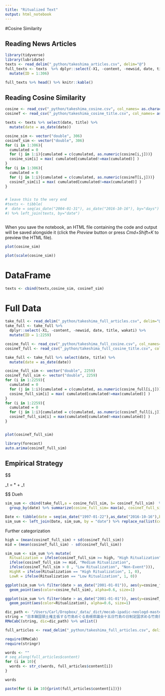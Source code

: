 ```yaml
---
title: "Ritualized Text"
output: html_notebook
---
```


#Cosine Similarity 

## Reading News Articles

```r
library(tidyverse)
library(lubridate)
texts <- read_delim("_python/takeshima_articles.csv", delim="@")
full_texts <- texts  %>% dplyr::select(-X1, -content, -newsid, date, title, wakati) %>% 
  mutate(ID = 1:306)

full_texts %>% head() %>% knitr::kable()
```

## Reading Cosine Similarity

```r
cosine <- read_csv("_python/takeshima_cosine.csv", col_names= as.character(1:306))
cosineT <- read_csv("_python/takeshima_cosine_title.csv", col_names= as.character(1:306))

```

```r
texts <- texts %>% select(date, title) %>% 
  mutate(date = as_date(date))

cosine_sim <- vector("double", 306)
cosineT_sim <- vector("double", 306)
for (i in 1:306){
  cumulated = 0
  for (j in 1:i){cumulated = c(cumulated, as.numeric(cosine[i,j]))}
  cosine_sim[i] = max( cumulated[cumulated!=max(cumulated)] )
}
for (i in 1:306){
  cumulated = 0
  for (j in 1:i){cumulated = c(cumulated, as.numeric(cosineT[i,j]))}
  cosineT_sim[i] = max( cumulated[cumulated!=max(cumulated)] )
}


# leave this to the very end
#texts <- tibble(
#  date = seq(as_date("2004-01-31"), as_date("2016-10-16"), by="days")
#) %>% left_join(texts, by="date")



```


When you save the notebook, an HTML file containing the code and output will be saved alongside it (click the *Preview* button or press *Cmd+Shift+K* to preview the HTML file).

```r
plot(cosine_sim)
```
```r
plot(scale(cosine_sim))
```

# DataFrame
```r
texts <- cbind(texts,cosine_sim, cosineT_sim)
```

# Full Data
```r
take_full <- read_delim("_python/takeshima_full_articles.csv", delim="@")
take_full <- take_full %>% 
  dplyr::select(-X1, -content, -newsid, date, title, wakati) %>% 
  mutate(ID = 1:2259)

```

```r
cosine_full <- read_csv("_python/takeshima_full_cosine.csv", col_names= as.character(1:2259))
cosineT_full <- read_csv("_python/takeshima_full_cosine_title.csv", col_names= as.character(1:2259))

```

```r

take_full <- take_full %>% select(date, title) %>% 
  mutate(date = as_date(date))

cosine_full_sim <- vector("double", 2259)
cosineT_full_sim <- vector("double", 2259)
for (i in 1:2259){
  cumulated = 0
  for (j in 1:i){cumulated = c(cumulated, as.numeric(cosine_full[i,j]))}
  cosine_full_sim[i] = max( cumulated[cumulated!=max(cumulated)] )
}
for (i in 1:2259){
  cumulated = 0
  for (j in 1:i){cumulated = c(cumulated, as.numeric(cosineT_full[i,j]))}
  cosineT_full_sim[i] = max(cumulated[cumulated!=max(cumulated)] )
}



```

```r
plot(cosineT_full_sim)
```


```r
library(forecast)
auto.arima(cosineT_full_sim)

```

## Empirical Strategy
$$

\text{(Material Conflict)}_t = \beta \text{(Ritualization)}*\text{(Verbal Conflict)} + \epsilon_t

$$
Dueh
```r
sim_sum <- cbind(take_full,a = cosine_full_sim, b= cosineT_full_sim)  %>%
  group_by(date) %>% summarize(cosine_full_sim= max(a), cosineT_full_sim=max(b))

Date <- tibble(date = seq(as_date("1997-01-22"),as_date("2016-10-16"),by="days"))
sim_sum <- left_join(Date, sim_sum, by = "date") %>% replace_na(list(cosine_full_sim=0, cosineT_full_sim=0))
```

Further categorization

```r
high = (mean(cosineT_full_sim) + sd(cosineT_full_sim))
mid = (mean(cosineT_full_sim) - sd(cosineT_full_sim))

sim_sum <- sim_sum %>% mutate(
  Ritualization = ifelse(cosineT_full_sim >= high, "High Ritualization", 
  ifelse(cosineT_full_sim >= mid, "Medium Ritualization", 
  ifelse(cosineT_full_sim > 0 , "Low Ritualization", "Non-Event"))), 
  HighR = ifelse(Ritualization == "High Ritualization", 1, 0), 
  LowR = ifelse(Ritualization == "Low Ritualization", 1, 0))

ggplot(sim_sum %>% filter(date > as_date("2001-01-01")), aes(y=cosine_full_sim, x=date)) + 
  geom_point(aes(color=cosine_full_sim), alpha=0.6, size=1) 

ggplot(sim_sum %>% filter(date > as_date("2001-01-01")), aes(y=cosineT_full_sim, x=date)) + 
  geom_point(aes(color=Ritualization), alpha=0.6, size=1) 

```



```r
dic_path <- "/Users/Carl/Dropbox/_data/_dict/mecab-ipadic-neologd-master/build/mecab-ipadic-2.7.0-20070801-neologd-20170420/mecab-user-dict-seed.20170420.csv.dic"
string = "日本韓国領土権主張する竹島めぐる島根県議会十五日竹島の日制定国求める竹島領土権確立意見書可決する近く小泉首相ら提出する北方領土同様竹島問題所管組織設置世論喚起目的竹島の日制定する学校教育竹島問題 取り入れる国際司法裁判所提訴三点国求めるいる	"
RMeCabC(string, dic=dic_path) %>% unlist()
```


```r
full_articles <- read_delim("_python/takeshima_full_articles.csv", delim="@")
```
```r
require(RMeCab)
require(stringr)

words <- ""
# seq_along(full_articles$content)
for (i in 10){
  words <- str_c(words, full_articles$content[i])
}

words
```

```r
paste(for (i in 10){print(full_articles$content[i])})
```




